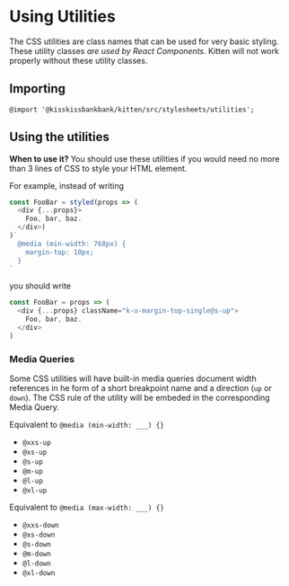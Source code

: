 
<Meta title="Documentation/Usage/Using Utilities" />

# Using Utilities

The CSS utilities are class names that can be used for very basic styling.
These utility classes _are used by React Components_.
Kitten will not work properly without these utility classes.

## Importing

```
@import '@kisskissbankbank/kitten/src/stylesheets/utilities';
```

## Using the utilities

**When to use it?** You should use these utilities if you would need no more
than 3 lines of CSS to style your HTML element.

For example, instead of writing

```js
const FooBar = styled(props => (
  <div {...props}>
    Foo, bar, baz.
  </div>)
)`
  @media (min-width: 768px) {
    margin-top: 10px;
  }
`
```

you should write

```js
const FooBar = props => (
  <div {...props} className="k-u-margin-top-single@s-up">
    Foo, bar, baz.
  </div>
)
```


### Media Queries

Some CSS utilities will have built-in media queries document width references in
 he form of a short breakpoint name and a direction (`up` or `down`).
The CSS rule of the utility will be embeded in the corresponding Media Query.

Equivalent to `@media (min-width: ___) {}`

- `@xxs-up`
- `@xs-up`
- `@s-up`
- `@m-up`
- `@l-up`
- `@xl-up`


Equivalent to `@media (max-width: ___) {}`

- `@xxs-down`
- `@xs-down`
- `@s-down`
- `@m-down`
- `@l-down`
- `@xl-down`
